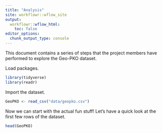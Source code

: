 ```yaml
---
title: "Analysis"
site: workflowr::wflow_site
output:
  workflowr::wflow_html:
    toc: false
editor_options:
  chunk_output_type: console
---
```



This document contains a series of steps that the project members have performed to explore the Geo-PKO dataset. 

Load packages.
```r
library(tidyverse)
library(readr)
```
Import the dataset. 

```r
GeoPKO <- read_csv("data/geopko.csv")
```

Now we can start with the actual fun stuff! Let's have a quick look at the first few rows of the dataset.
 
```r
head(GeoPKO)
```
